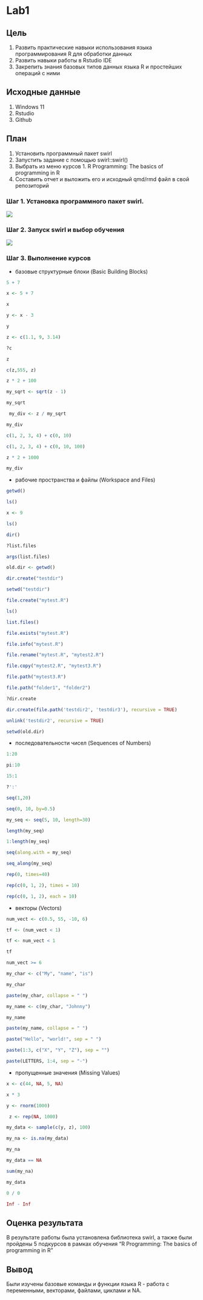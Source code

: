 # Lab1

## Цель

1)  Развить практические навыки использования языка программирования R для обработки данных
2)  Развить навыки работы в Rstudio IDE
3)  Закрепить знания базовых типов данных языка R и простейших операций с ними

## Исходные данные

1)  Windows 11
2)  Rstudio
3)  Github

## План

1)  Установить программный пакет swirl
2)  Запустить задание с помощью swirl::swirl()
3)  Выбрать из меню курсов 1. R Programming: The basics of programming in R
4)  Составить отчет и выложить его и исходный qmd/rmd файл в свой репозиторий

### Шаг 1. Установка программного пакет swirl.

![](https://github.com/ivansindacco/threat-hunting/blob/main/Lab1/IMG/1_1.png)

### Шаг 2. Запуск swirl и выбор обучения

![](https://github.com/ivansindacco/threat-hunting/blob/main/Lab1/IMG/1_2.png)

### Шаг 3. Выполнение курсов

-   базовые структурные блоки (Basic Building Blocks)

```r
5 + 7
```

```r
x <- 5 + 7
```

```r
x
```

```r
y <- x - 3
```

```r
y
```

```r
z <- c(1.1, 9, 3.14)
```

```r
?c
```

```r
z
```

```r
c(z,555, z)
```

```r
z * 2 + 100
```

```r
my_sqrt <- sqrt(z - 1)
```

```r
my_sqrt
```

```r
 my_div <- z / my_sqrt
```

```r
my_div
```

```r
c(1, 2, 3, 4) + c(0, 10)
```

```r
c(1, 2, 3, 4) + c(0, 10, 100)
```

```r
z * 2 + 1000
```

```r
my_div
```

-   рабочие пространства и файлы (Workspace and Files)

```r
getwd()
```

```r
ls()
```

```r
x <- 9
```

```r
ls()
```

```r
dir()
```

```r
?list.files
```

```r
args(list.files)
```

```r
old.dir <- getwd()
```

```r
dir.create("testdir")
```

```r
setwd("testdir")
```

```r
file.create("mytest.R")
```

```r
ls()
```

```r
list.files()
```

```r
file.exists("mytest.R")
```

```r
file.info("mytest.R")
```

```r
file.rename("mytest.R", "mytest2.R")
```

```r
file.copy("mytest2.R", "mytest3.R")
```

```r
file.path("mytest3.R")
```

```r
file.path("folder1", "folder2")
```

```r
?dir.create
```

```r
dir.create(file.path('testdir2', 'testdir3'), recursive = TRUE)
```

```r
unlink('testdir2', recursive = TRUE)
```

```r
setwd(old.dir)
```

-   последовательности чисел (Sequences of Numbers)

```r
1:20
```

```r
pi:10
```

```r
15:1
```

```r
?':'
```

```r
seq(1,20)
```

```r
seq(0, 10, by=0.5)
```

```r
my_seq <- seq(5, 10, length=30)
```

```r
length(my_seq)
```

```r
1:length(my_seq)
```

```r
seq(along.with = my_seq)
```

```r
seq_along(my_seq)
```

```r
rep(0, times=40)
```

```r
rep(c(0, 1, 2), times = 10)
```

```r
rep(c(0, 1, 2), each = 10)
```

-   векторы (Vectors)

```r
num_vect <- c(0.5, 55, -10, 6)
```

```r
tf <- (num_vect < 1)
```

```r
tf <- num_vect < 1
```

```r
tf
```

```r
num_vect >= 6
```

```r
my_char <- c("My", "name", "is")
```

```r
my_char
```

```r
paste(my_char, collapse = " ")
```

```r
my_name <- c(my_char, "Johnny")
```

```r
my_name
```

```r
paste(my_name, collapse = " ")
```

```r
paste("Hello", "world!", sep = " ")
```

```r
paste(1:3, c("X", "Y", "Z"), sep = "")
```

```r
paste(LETTERS, 1:4, sep = "-")
```

-   пропущенные значения (Missing Values)

```r
x <- c(44, NA, 5, NA)
```

```r
x * 3
```

```r
y <- rnorm(1000)
```

```r
 z <- rep(NA, 1000)
```

```r
my_data <- sample(c(y, z), 100)
```

```r
my_na <- is.na(my_data)
```

```r
my_na
```

```r
my_data == NA
```

```r
sum(my_na)
```

```r
my_data
```

```r
0 / 0
```

```r
Inf - Inf
```

## Оценка результата

В результате работы была установлена библиотека swirl, а также были пройдены 5 подкурсов в рамках обучения "R Programming: The basics of programming in R"

## Вывод

Были изучены базовые команды и функции языка R - работа с переменными, векторами, файлами, циклами и NA.
